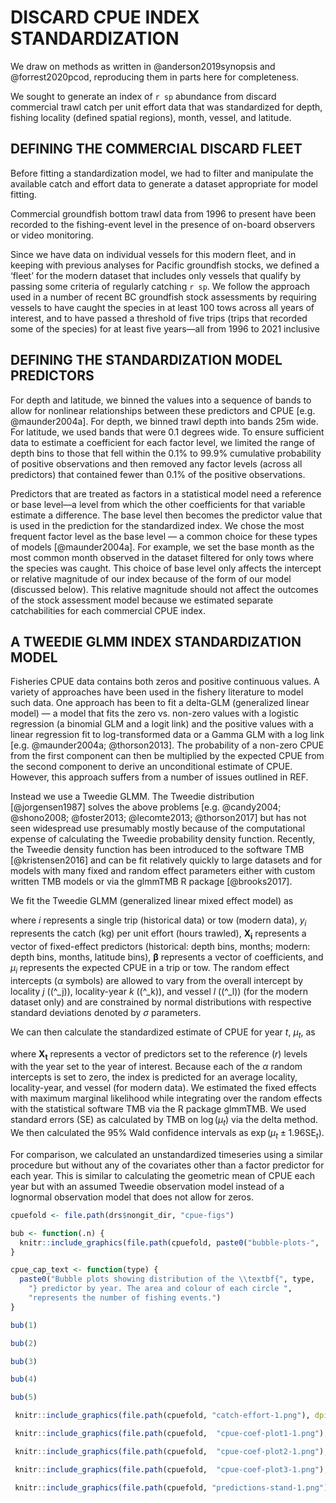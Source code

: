 \clearpage

# DISCARD CPUE INDEX STANDARDIZATION {#dcpue}

We draw on methods as written in @anderson2019synopsis and @forrest2020pcod, reproducing them in parts here for completeness.

We sought to generate an index of `r sp` abundance from discard commercial trawl catch per unit effort data that was standardized for depth, fishing locality (defined spatial regions), month, vessel, and latitude.

## DEFINING THE COMMERCIAL DISCARD FLEET

Before fitting a standardization model, we had to filter and manipulate the
available catch and effort data to generate a dataset appropriate for model
fitting.

Commercial groundfish bottom trawl data from 1996 to present have been recorded
to the fishing-event level in the presence of on-board observers or video
monitoring.

Since we have data on individual vessels for this modern fleet, and in keeping with previous analyses for Pacific groundfish stocks, we defined a 'fleet' for the modern dataset that includes only vessels that qualify by passing some criteria of regularly catching `r sp`.
We follow the approach used in a number of recent BC groundfish stock assessments by requiring vessels to have caught the species in at least 100 tows across all years of interest, and to have passed a threshold of five trips (trips that recorded some of the species) for at least five years---all from 1996 to 2021 inclusive

## DEFINING THE STANDARDIZATION MODEL PREDICTORS

For depth and latitude, we binned the values into a sequence of bands to allow for nonlinear relationships between these predictors and CPUE [e.g. @maunder2004a].
For depth, we binned trawl depth into bands 25m wide.
For latitude, we used bands that were 0.1 degrees wide. 
To ensure sufficient data to estimate a coefficient for each factor level, we limited the range of depth bins to those that fell within the 0.1% to 99.9% cumulative probability of positive observations and then removed any factor levels (across all predictors) that contained fewer than 0.1% of the positive observations.

Predictors that are treated as factors in a statistical model need a reference
or base level---a level from which the other coefficients for that variable
estimate a difference. 
The base level then becomes the predictor value that is used in the prediction for the standardized index. 
We chose the most frequent factor level as the base level --- a common choice for these types of models [@maunder2004a]. 
For example, we set the base month as the most common month observed in the dataset filtered for only tows where the species was caught.
This choice of base level only affects the intercept or relative magnitude of our index because of the form of our model (discussed below). 
This relative magnitude should not affect the outcomes of the stock assessment model because we estimated separate catchabilities for each commercial CPUE index.

## A TWEEDIE GLMM INDEX STANDARDIZATION MODEL

Fisheries CPUE data contains both zeros and positive continuous values. A
variety of approaches have been used in the fishery literature to model such
data. One approach has been to fit a delta-GLM (generalized linear model) --- a
model that fits the zero vs. non-zero values with a logistic regression (a
binomial GLM and a logit link) and the positive values with a linear regression
fit to log-transformed data or a Gamma GLM with a log link [e.g. @maunder2004a;
@thorson2013]. The probability of a non-zero CPUE from the first component can
then be multiplied by the expected CPUE from the second component to derive an
unconditional estimate of CPUE. However, this approach suffers from a number of
issues outlined in REF.

Instead we use a Tweedie GLMM. 
The Tweedie distribution [@jorgensen1987] solves the above problems [e.g. @candy2004; @shono2008; @foster2013; @lecomte2013; @thorson2017] but has not seen widespread use presumably mostly because of the computational expense of calculating the Tweedie probability density function. 
Recently, the Tweedie density function has been introduced to the software TMB [@kristensen2016] and can be fit relatively quickly to large datasets and for models with many fixed and random effect parameters either with custom written TMB models or via the glmmTMB R package [@brooks2017].

We fit the Tweedie GLMM (generalized linear mixed effect model) as

\begin{align}
   (\#eq:cpue-tweedie)
  y_i &\sim \mathrm{Tweedie}(\mu_i, p, \phi), \quad 1 < p < 2,\\
  \mu_i &= \exp \left(
  \bm{X}_i \bm{\beta}
  + \alpha^\mathrm{locality}_{j[i]}
  + \alpha^\mathrm{locality-year}_{k[i]}
  + \alpha^\mathrm{vessel}_{l[i]}
  \right),\\
\alpha^\mathrm{locality}_j &\sim
  \mathrm{Normal}(0, \sigma^2_{\alpha \; \mathrm{locality}}),\\
 (\#eq:cpue-locality-year)
\alpha^\mathrm{locality-year}_k &\sim
  \mathrm{Normal}(0, \sigma^2_{\alpha \; \mathrm{locality-year}}),\\
 (\#eq:cpue-vessel)
\alpha^\mathrm{vessel}_l &\sim
  \mathrm{Normal}(0, \sigma^2_{\alpha \; \mathrm{vessel}}),
\end{align}

where $i$ represents a single trip (historical data) or tow (modern data), $y_i$ represents the catch (kg) per unit effort (hours trawled), $\bm{X_i}$ represents a vector of fixed-effect predictors (historical: depth bins, months; modern: depth bins, months, latitude bins), $\bm{\beta}$ represents a vector of coefficients, and $\mu_i$ represents the expected CPUE in a trip or tow. The random effect intercepts ($\alpha$ symbols) are allowed to vary from the overall intercept by locality $j$ (\(\alpha^\mathrm{locality}_j\)), locality-year $k$ (\(\alpha^\mathrm{locality-year}_k\)), and vessel $l$ (\(\alpha^\mathrm{vessel}_l\)) (for the modern dataset only) and are constrained by normal distributions with respective standard deviations denoted by $\sigma$ parameters.

We can then calculate the standardized estimate of CPUE for year $t$, $\mu_t$,
as

\begin{equation}
  \mu_t = \exp \left(\bm{X}_t \bm{\beta} \right)
\end{equation}

where $\bm{X_t}$ represents a vector of predictors set to the reference ($r$) levels with the year set to the year of interest. Because each of the $\alpha$ random intercepts is set to zero, the index is predicted for an average locality, locality-year, and vessel (for modern data).
We estimated the fixed effects with maximum marginal likelihood while integrating over the random effects with the statistical software TMB via the R package glmmTMB. We used standard errors ($\mathrm{SE}$) as calculated by TMB on $\log (\mu_t)$ via the delta method. 
We then calculated the 95\% Wald confidence intervals as $\exp (\mu_t \pm 1.96 \mathrm{SE}_t)$.

For comparison, we calculated an unstandardized timeseries using a similar procedure but without any of the covariates other than a factor predictor for each year. 
This is similar to calculating the geometric mean of CPUE each year but with an assumed Tweedie observation model instead of a lognormal observation model that does not allow for zeros.


```r
cpuefold <- file.path(drs$nongit_dir, "cpue-figs")

bub <- function(.n) {
  knitr::include_graphics(file.path(cpuefold, paste0("bubble-plots-", .n, ".png")), dpi = NA)
}

cpue_cap_text <- function(type) {
  paste0("Bubble plots showing distribution of the \\textbf{", type, 
    "} predictor by year. The area and colour of each circle ",
    "represents the number of fishing events.")
}
```

```r
bub(1)
```

```r
bub(2)
```

```r
bub(3)
```

```r
bub(4)
```

```r
bub(5)
```

```r
 knitr::include_graphics(file.path(cpuefold, "catch-effort-1.png"), dpi = NA)
```

```r
 knitr::include_graphics(file.path(cpuefold,  "cpue-coef-plot1-1.png"), dpi = NA)
```

```r
 knitr::include_graphics(file.path(cpuefold,  "cpue-coef-plot2-1.png"), dpi = NA)
```

```r
 knitr::include_graphics(file.path(cpuefold,  "cpue-coef-plot3-1.png"), dpi = NA)
```

```r
 knitr::include_graphics(file.path(cpuefold, "predictions-stand-1.png"), dpi = NA)
```

\clearpage